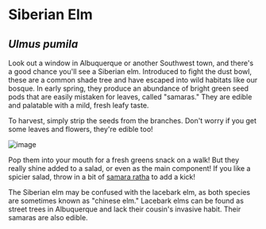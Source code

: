 # Siberian Elm

## _Ulmus pumila_

Look out a window in Albuquerque or another Southwest town, and there's a good chance you'll see a Siberian elm. Introduced to fight the dust bowl, these are a common shade tree and have escaped into wild habitats like our bosque. In early spring, they produce an abundance of bright green seed pods that are easily mistaken for leaves, called "samaras." They are edible and palatable with a mild, fresh leafy taste.

To harvest, simply strip the seeds from the branches. Don't worry if you get some leaves and flowers, they're edible too!

![image](/assets/ulmus/img/handful.jpg "A handful of elm samaras. The small brown things are flowers.")

Pop them into your mouth for a fresh greens snack on a walk! But they really shine added to a salad, or even as the main component! If you like a spicier salad, throw in a bit of [samara ratha](sisybrium) to add a kick!

The Siberian elm may be confused with the lacebark elm, as both species are sometimes known as "chinese elm." Lacebark elms can be found as street trees in Albuquerque and lack their cousin's invasive habit. Their samaras are also edible.

